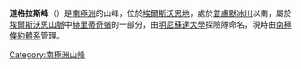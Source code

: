 {{Coord|80|0|S|81|25|W|source:GNIS|display=title}}

'''道格拉斯峰'''（{{lang-en|Douglas Peaks}}）是[[南極洲|南極洲]]的山峰，位於[[埃爾斯沃思地|埃爾斯沃思地]]，處於[[普盧默冰川|普盧默冰川]]以南，屬於[[埃爾斯沃思山脈|埃爾斯沃思山脈]]中[[赫里蒂奇嶺|赫里蒂奇嶺]]的一部分，由[[明尼蘇達大學|明尼蘇達大學]]探險隊命名，現時由[[南極條約體系|南極條約體系]]管理。

{{DEFAULTSORT:Douglas Peaks}}
[[Category:南極洲山峰|Category:南極洲山峰]]


{{EllsworthLand-geo-stub}}